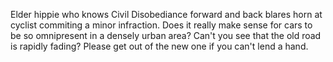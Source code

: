 
<ComixRow>
  <ComixPanel ar={4/7} imgSrc="/a/car-toon/panel1.jpg" alt="Now I'd like to welcome our next guest, Mr Mobile!" title="BROOM"/>
  <ComixPanel ar={3/7} imgSrc="/a/car-toon/panel2.jpg" alt="" title="BROOM"/>
</ComixRow>
<ComixRow>
  <ComixPanel imgSrc="/a/car-toon/panel3.jpg" alt="" title="BROOM"/>
  <ComixPanel imgSrc="/a/car-toon/panel4.jpg" alt="" title="BROOM"/>
</ComixRow>

Elder hippie who knows Civil Disobediance forward and back blares horn at cyclist commiting a minor infraction. Does it really make sense for cars to be so omnipresent in a densely urban area? Can't you see that the old road is rapidly fading? Please get out of the new one if you can't lend a hand.
